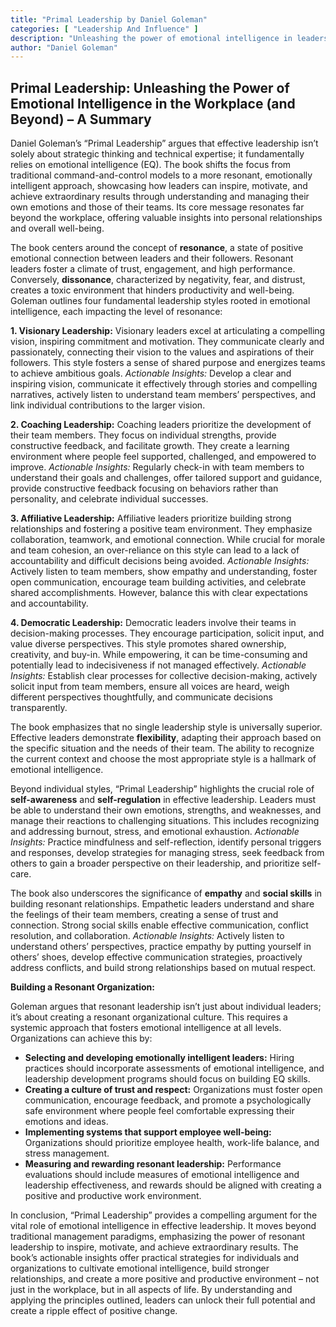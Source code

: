 ```yaml
---
title: "Primal Leadership by Daniel Goleman"
categories: [ "Leadership And Influence" ]
description: "Unleashing the power of emotional intelligence in leadership"
author: "Daniel Goleman"
---
```

## Primal Leadership: Unleashing the Power of Emotional Intelligence in the Workplace (and Beyond) – A Summary

Daniel Goleman's "Primal Leadership" argues that effective leadership isn't solely about strategic thinking and technical expertise; it fundamentally relies on emotional intelligence (EQ).  The book shifts the focus from traditional command-and-control models to a more resonant, emotionally intelligent approach, showcasing how leaders can inspire, motivate, and achieve extraordinary results through understanding and managing their own emotions and those of their teams.  Its core message resonates far beyond the workplace, offering valuable insights into personal relationships and overall well-being.

The book centers around the concept of **resonance**, a state of positive emotional connection between leaders and their followers.  Resonant leaders foster a climate of trust, engagement, and high performance.  Conversely, **dissonance**, characterized by negativity, fear, and distrust, creates a toxic environment that hinders productivity and well-being.  Goleman outlines four fundamental leadership styles rooted in emotional intelligence, each impacting the level of resonance:

**1. Visionary Leadership:**  Visionary leaders excel at articulating a compelling vision, inspiring commitment and motivation.  They communicate clearly and passionately, connecting their vision to the values and aspirations of their followers.  This style fosters a sense of shared purpose and energizes teams to achieve ambitious goals.  *Actionable Insights:* Develop a clear and inspiring vision, communicate it effectively through stories and compelling narratives, actively listen to understand team members' perspectives, and link individual contributions to the larger vision.

**2. Coaching Leadership:** Coaching leaders prioritize the development of their team members.  They focus on individual strengths, provide constructive feedback, and facilitate growth.  They create a learning environment where people feel supported, challenged, and empowered to improve.  *Actionable Insights:*  Regularly check-in with team members to understand their goals and challenges, offer tailored support and guidance, provide constructive feedback focusing on behaviors rather than personality, and celebrate individual successes.

**3. Affiliative Leadership:** Affiliative leaders prioritize building strong relationships and fostering a positive team environment.  They emphasize collaboration, teamwork, and emotional connection.  While crucial for morale and team cohesion, an over-reliance on this style can lead to a lack of accountability and difficult decisions being avoided. *Actionable Insights:* Actively listen to team members, show empathy and understanding, foster open communication, encourage team building activities, and celebrate shared accomplishments. However, balance this with clear expectations and accountability.

**4. Democratic Leadership:** Democratic leaders involve their teams in decision-making processes.  They encourage participation, solicit input, and value diverse perspectives.  This style promotes shared ownership, creativity, and buy-in.  While empowering, it can be time-consuming and potentially lead to indecisiveness if not managed effectively. *Actionable Insights:*  Establish clear processes for collective decision-making, actively solicit input from team members, ensure all voices are heard, weigh different perspectives thoughtfully, and communicate decisions transparently.

The book emphasizes that no single leadership style is universally superior.  Effective leaders demonstrate **flexibility**, adapting their approach based on the specific situation and the needs of their team.  The ability to recognize the current context and choose the most appropriate style is a hallmark of emotional intelligence.

Beyond individual styles, "Primal Leadership" highlights the crucial role of **self-awareness** and **self-regulation** in effective leadership.  Leaders must be able to understand their own emotions, strengths, and weaknesses, and manage their reactions to challenging situations. This includes recognizing and addressing burnout, stress, and emotional exhaustion.  *Actionable Insights:* Practice mindfulness and self-reflection, identify personal triggers and responses, develop strategies for managing stress, seek feedback from others to gain a broader perspective on their leadership, and prioritize self-care.

The book also underscores the significance of **empathy** and **social skills** in building resonant relationships.  Empathetic leaders understand and share the feelings of their team members, creating a sense of trust and connection.  Strong social skills enable effective communication, conflict resolution, and collaboration.  *Actionable Insights:* Actively listen to understand others' perspectives, practice empathy by putting yourself in others' shoes, develop effective communication strategies, proactively address conflicts, and build strong relationships based on mutual respect.


**Building a Resonant Organization:**

Goleman argues that resonant leadership isn't just about individual leaders; it's about creating a resonant organizational culture.  This requires a systemic approach that fosters emotional intelligence at all levels.  Organizations can achieve this by:

* **Selecting and developing emotionally intelligent leaders:**  Hiring practices should incorporate assessments of emotional intelligence, and leadership development programs should focus on building EQ skills.
* **Creating a culture of trust and respect:**  Organizations must foster open communication, encourage feedback, and promote a psychologically safe environment where people feel comfortable expressing their emotions and ideas.
* **Implementing systems that support employee well-being:**  Organizations should prioritize employee health, work-life balance, and stress management.
* **Measuring and rewarding resonant leadership:**  Performance evaluations should include measures of emotional intelligence and leadership effectiveness, and rewards should be aligned with creating a positive and productive work environment.

In conclusion, "Primal Leadership" provides a compelling argument for the vital role of emotional intelligence in effective leadership.  It moves beyond traditional management paradigms, emphasizing the power of resonant leadership to inspire, motivate, and achieve extraordinary results.  The book’s actionable insights offer practical strategies for individuals and organizations to cultivate emotional intelligence, build stronger relationships, and create a more positive and productive environment – not just in the workplace, but in all aspects of life.  By understanding and applying the principles outlined, leaders can unlock their full potential and create a ripple effect of positive change.

